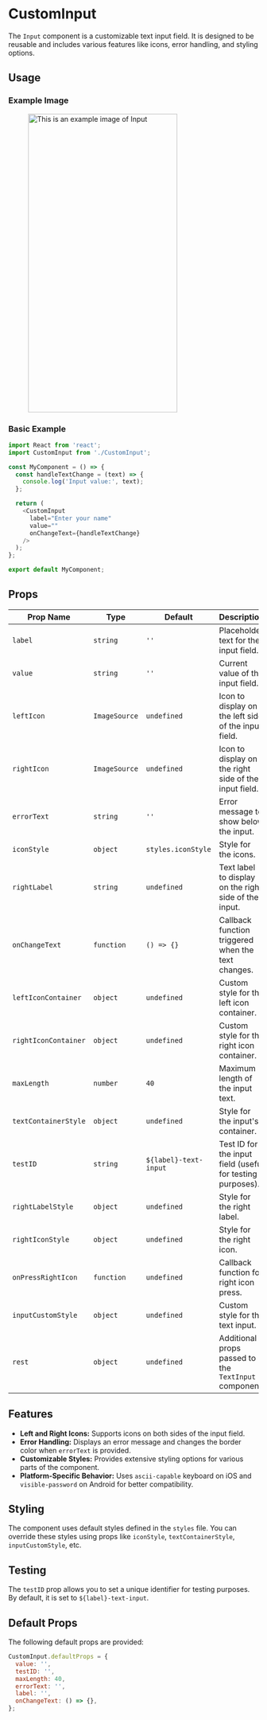 
# CustomInput


The `Input` component is a customizable text input field. It is designed to be reusable and includes various features like icons, error handling, and styling options.

## Usage

### Example Image

<figure> <img src="/img/inventory/custominput.png" alt="This is an example image  of Input" width="300" height="600" /></figure>

### Basic Example

```javascript
import React from 'react';
import CustomInput from './CustomInput';

const MyComponent = () => {
  const handleTextChange = (text) => {
    console.log('Input value:', text);
  };

  return (
    <CustomInput
      label="Enter your name"
      value=""
      onChangeText={handleTextChange}
    />
  );
};

export default MyComponent;
```

## Props

| Prop Name            | Type          | Default               | Description                                                |
| -------------------- | ------------- | --------------------- | ---------------------------------------------------------- |
| `label`              | `string`      | `''`                  | Placeholder text for the input field.                      |
| `value`              | `string`      | `''`                  | Current value of the input field.                          |
| `leftIcon`           | `ImageSource` | `undefined`           | Icon to display on the left side of the input field.       |
| `rightIcon`          | `ImageSource` | `undefined`           | Icon to display on the right side of the input field.      |
| `errorText`          | `string`      | `''`                  | Error message to show below the input.                     |
| `iconStyle`          | `object`      | `styles.iconStyle`    | Style for the icons.                                       |
| `rightLabel`         | `string`      | `undefined`           | Text label to display on the right side of the input.      |
| `onChangeText`       | `function`    | `() => {}`            | Callback function triggered when the text changes.         |
| `leftIconContainer`  | `object`      | `undefined`           | Custom style for the left icon container.                  |
| `rightIconContainer` | `object`      | `undefined`           | Custom style for the right icon container.                 |
| `maxLength`          | `number`      | `40`                  | Maximum length of the input text.                          |
| `textContainerStyle` | `object`      | `undefined`           | Style for the input's container.                           |
| `testID`             | `string`      | `${label}-text-input` | Test ID for the input field (useful for testing purposes). |
| `rightLabelStyle`    | `object`      | `undefined`           | Style for the right label.                                 |
| `rightIconStyle`     | `object`      | `undefined`           | Style for the right icon.                                  |
| `onPressRightIcon`   | `function`    | `undefined`           | Callback function for right icon press.                    |
| `inputCustomStyle`   | `object`      | `undefined`           | Custom style for the text input.                           |
| `rest`               | `object`      | `undefined`           | Additional props passed to the `TextInput` component.      |

## Features

- **Left and Right Icons:** Supports icons on both sides of the input field.
- **Error Handling:** Displays an error message and changes the border color when `errorText` is provided.
- **Customizable Styles:** Provides extensive styling options for various parts of the component.
- **Platform-Specific Behavior:** Uses `ascii-capable` keyboard on iOS and `visible-password` on Android for better compatibility.

## Styling

The component uses default styles defined in the `styles` file. You can override these styles using props like `iconStyle`, `textContainerStyle`, `inputCustomStyle`, etc.

## Testing

The `testID` prop allows you to set a unique identifier for testing purposes. By default, it is set to `${label}-text-input`.

## Default Props

The following default props are provided:

```javascript
CustomInput.defaultProps = {
  value: '',
  testID: '',
  maxLength: 40,
  errorText: '',
  label: '',
  onChangeText: () => {},
};
```
